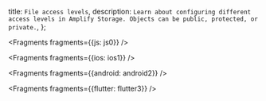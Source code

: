   title: `File access levels`,
  description: `Learn about configuring different access levels in Amplify Storage. Objects can be public, protected, or private.`,
};


<Fragments fragments={{js: js0}} />


<Fragments fragments={{ios: ios1}} />


<Fragments fragments={{android: android2}} />


<Fragments fragments={{flutter: flutter3}} />
